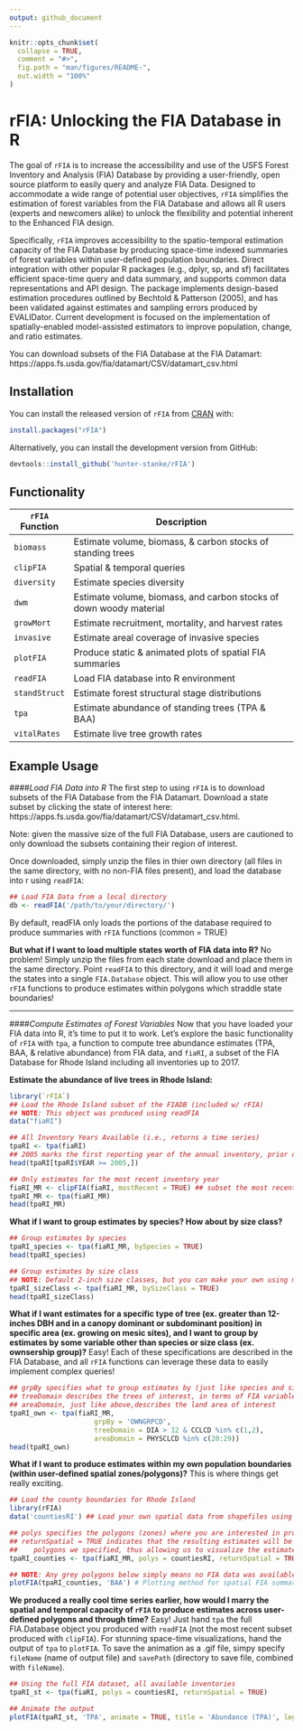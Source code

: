 ```yaml
---
output: github_document
---
```


<!-- README.md is generated from README.Rmd. Please edit that file -->

```r
knitr::opts_chunk$set(
  collapse = TRUE,
  comment = "#>",
  fig.path = "man/figures/README-",
  out.width = "100%"
)
```
# rFIA: Unlocking the FIA Database in R

<!-- badges: start -->
<!-- badges: end -->

The goal of `rFIA` is to increase the accessibility and use of the USFS Forest Inventory and Analysis (FIA) Database by providing a user-friendly, open source platform to easily query and analyze FIA Data. Designed to accommodate a wide range of potential user objectives, `rFIA` simplifies the estimation of forest variables from the FIA Database and allows all R users (experts and newcomers alike) to unlock the flexibility and potential inherent to the Enhanced FIA design.

Specifically, `rFIA` improves accessibility to the spatio-temporal estimation capacity of the FIA Database by producing space-time indexed summaries of forest variables within user-defined population boundaries. Direct integration with other popular R packages (e.g., dplyr, sp, and sf) facilitates efficient space-time query and data summary, and supports common data representations and API design. The package implements design-based estimation procedures outlined by Bechtold & Patterson (2005), and has been validated against estimates and sampling errors produced by EVALIDator. Current development is focused on the implementation of spatially-enabled model-assisted estimators to improve population, change, and ratio estimates.

You can download subsets of the FIA Database at the FIA Datamart: https://apps.fs.usda.gov/fia/datamart/CSV/datamart_csv.html


## Installation

You can install the released version of `rFIA` from [CRAN](https://CRAN.R-project.org) with:

``` r
install.packages("rFIA")
```

Alternatively, you can install the development version from GitHub:
```r
devtools::install_github('hunter-stanke/rFIA')
```

## Functionality

|`rFIA` Function  | Description                                                          |
|---------------- |----------------------------------------------------------------------|
|`biomass`        | Estimate volume, biomass, & carbon stocks of standing trees          |
|`clipFIA`        | Spatial & temporal queries                                           |
|`diversity`      | Estimate species diversity                                           |
|`dwm`            | Estimate volume, biomass, and carbon stocks of down woody material   |
|`growMort`       | Estimate recruitment, mortality, and harvest rates                   |
|`invasive`       | Estimate areal coverage of invasive species                          |
|`plotFIA`        | Produce static & animated plots of spatial FIA summaries             |
|`readFIA`        | Load FIA database into R environment                                 |
|`standStruct`    | Estimate forest structural stage distributions                       |
|`tpa`            | Estimate abundance of standing trees (TPA & BAA)                     |
|`vitalRates`     | Estimate live tree growth rates                                      |


## Example Usage

####_Load FIA Data into R_
The first step to using `rFIA` is to download subsets of the FIA Database from the FIA Datamart. Download a state subset by clicking the state of interest here: https://apps.fs.usda.gov/fia/datamart/CSV/datamart_csv.html. 

Note: given the massive size of the full FIA Database, users are cautioned to only download the subsets containing their region of interest.

Once downloaded, simply unzip the files in thier own directory (all files in the same directory, with no non-FIA files present), and load the database into r using `readFIA`:
```r
## Load FIA Data from a local directory
db <- readFIA('/path/to/your/directory/')
```
By default, readFIA only loads the portions of the database required to 
produce summaries with `rFIA` functions (common = TRUE)

**But what if I want to load multiple states worth of FIA data into R?** No problem! Simply unzip the files from each state download and place them in the same directory. Point `readFIA` to this directory, and it will load and merge the states into a single `FIA.Database` object. This will allow you to use other `rFIA` functions to produce estimates within polygons which straddle state boundaries!

----

####_Compute Estimates of Forest Variables_
Now that you have loaded your FIA data into R, it's time to put it to work. Let's explore the basic functionality of `rFIA` with `tpa`, a function to compute tree abundance estimates (TPA, BAA, & relative abundance) from FIA data, and `fiaRI`, a subset of the FIA Database for Rhode Island including all inventories up to 2017.  

**Estimate the abundance of live trees in Rhode Island:**
```r
library(`rFIA`)
## Load the Rhode Island subset of the FIADB (included w/ rFIA)
## NOTE: This object was produced using readFIA
data("fiaRI")

## All Inventory Years Available (i.e., returns a time series)
tpaRI <- tpa(fiaRI)
## 2005 marks the first reporting year of the annual inventory, prior data is sparse
head(tpaRI[tpaRI$YEAR >= 2005,]) 

## Only estimates for the most recent inventory year
fiaRI_MR <- clipFIA(fiaRI, mostRecent = TRUE) ## subset the most recent data
tpaRI_MR <- tpa(fiaRI_MR)
head(tpaRI_MR)
```

**What if I want to group estimates by species? How about by size class?**
```r
## Group estimates by species
tpaRI_species <- tpa(fiaRI_MR, bySpecies = TRUE)
head(tpaRI_species)

## Group estimates by size class
## NOTE: Default 2-inch size classes, but you can make your own using makeClasses()
tpaRI_sizeClass <- tpa(fiaRI_MR, bySizeClass = TRUE)
head(tpaRI_sizeClass)

```

**What if I want estimates for a specific type of tree (ex. greater than 12-inches DBH and in a canopy dominant or subdominant position) in specific area (ex. growing on mesic sites), and I want to group by estimates by some variable other than species or size class (ex. ownsership group)?** Easy! Each of these specifications are described in the FIA Database, and all `rFIA` functions can leverage these data to easily implement complex queries!

``` r
## grpBy specifies what to group estimates by (just like species and size class above)
## treeDomain describes the trees of interest, in terms of FIA variables 
## areaDomain, just like above,describes the land area of interest
tpaRI_own <- tpa(fiaRI_MR, 
                     grpBy = 'OWNGRPCD', 
                     treeDomain = DIA > 12 & CCLCD %in% c(1,2),
                     areaDomain = PHYSCLCD %in% c(20:29))
head(tpaRI_own)
```


**What if I want to produce estimates within my own population boundaries (within user-defined spatial zones/polygons)?** This is where things get really exciting. 
``` r
## Load the county boundaries for Rhode Island
library(rFIA)
data('countiesRI') ## Load your own spatial data from shapefiles using readOGR() (rgdal)

## polys specifies the polygons (zones) where you are interested in producing estimates
## returnSpatial = TRUE indicates that the resulting estimates will be joined with the 
##    polygons we specified, thus allowing us to visualize the estimates across space
tpaRI_counties <- tpa(fiaRI_MR, polys = countiesRI, returnSpatial = TRUE)

## NOTE: Any grey polygons below simply means no FIA data was available for that region
plotFIA(tpaRI_counties, 'BAA') # Plotting method for spatial FIA summaries, also try 'TPA' or 'TPA_PERC'
```

**We produced a really cool time series earlier, how would I marry the spatial and temporal capacity of `rFIA` to produce estimates across user-defined polygons and through time?** Easy! Just hand `tpa` the full FIA.Database object you produced with `readFIA` (not the most recent subset produced with `clipFIA`). For stunning space-time visualizations, hand the output of `tpa` to `plotFIA`. To save the animation as a .gif file, simpy specify `fileName` (name of output file) and `savePath` (directory to save file, combined with `fileName`). 
```r
## Using the full FIA dataset, all available inventories
tpaRI_st <- tpa(fiaRI, polys = countiesRI, returnSpatial = TRUE)

## Animate the output
plotFIA(tpaRI_st, 'TPA', animate = TRUE, title = 'Abundance (TPA)', legend.height = .8)


```











